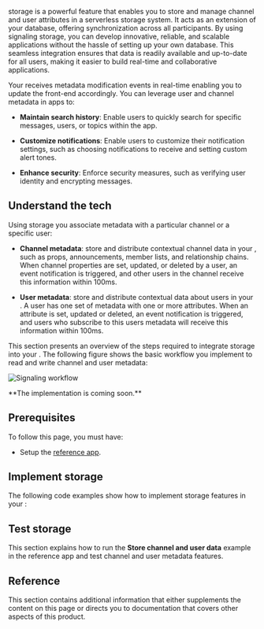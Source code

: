 
<Vpd k="NAME" /> storage is a powerful feature that enables you to store and manage channel and user attributes in a serverless storage system. It acts as an extension of your database, offering synchronization across all participants. By using signaling storage, you can develop innovative, reliable, and scalable applications without the hassle of setting up your own database. This seamless integration ensures that data is readily available and up-to-date for all users, making it easier to build real-time and collaborative applications. 

Your <Vpl k="CLIENT" /> receives metadata modification events in real-time enabling you to update the front-end accordingly. You can leverage user and channel metadata in <Vpd k="NAME" /> apps to:

* **Maintain search history**: Enable users to quickly search for specific messages, users, or topics within the app.

* **Customize notifications**: Enable users to customize their notification settings, such as choosing notifications to receive and setting custom alert tones. 

* **Enhance security**: Enforce security measures, such as verifying user identity and encrypting messages. 

## Understand the tech

Using <Vpd k="NAME" /> storage you associate metadata with a particular channel or a specific user:

* **Channel metadata**: store and distribute contextual channel data in your <Vpl k="CLIENT" />, such as props, announcements, member lists, and relationship chains.
When channel properties are set, updated, or deleted by a user, an event notification is triggered, and other users in the channel receive this information within 100ms.

* **User metadata**: store and distribute contextual data about users in your <Vpl k="CLIENT" />.  A user has one
set of metadata with one or more attributes. When an attribute is set, updated or deleted, an event notification is
triggered, and users who subscribe to this users metadata will receive this information within 100ms.

This section presents an overview of the steps required to integrate <Vpd k="NAME" /> storage into your <Vpl k="CLIENT" />. The following figure shows the basic workflow you implement to read and write channel and user metadata:

![Signaling workflow](/images/signaling/signaling-metadata-workflow.svg)

<PlatformWrapper notAllowed="web,android,ios">
**The <Vpl k="NAME" /> implementation is coming soon.**
</PlatformWrapper>

<PlatformWrapper notAllowed="macos,windows,electron,linux-cpp,linux-java,unity">

## Prerequisites

To follow this page, you must have:

- Setup the [<Vg k="MESS_SDK"/> reference app](/en/signaling/get-started/get-started-sdk#project-setup).


## Implement storage

The following code examples show how to implement storage features in your <Vpd k="NAME" /> <Vpl k="CLIENT" />:

<ProjectImplement />

## Test storage

This section explains how to run the **Store channel and user data** example in the reference app and test channel and user metadata features. 

<ProjectTest />

## Reference

This section contains additional information that either supplements the content on this page or directs you to documentation that covers other aspects of this product.

<Reference />

</PlatformWrapper>

